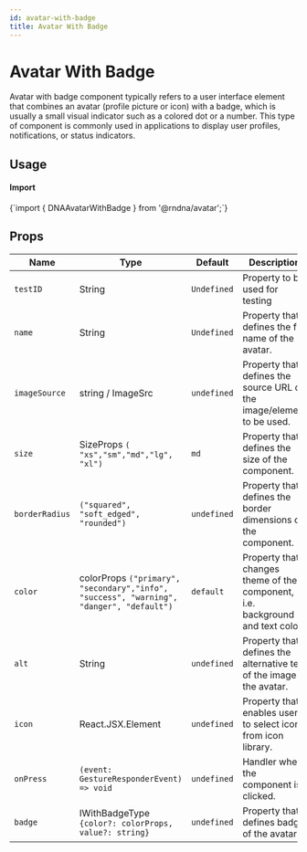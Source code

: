```yaml
---
id: avatar-with-badge
title: Avatar With Badge
---
```



# Avatar With Badge

Avatar with badge component typically refers to a user interface element that combines an avatar (profile picture or icon) with a badge, which is usually a small visual indicator such as a colored dot or a number. This type of component is commonly used in applications to display user profiles, notifications, or status indicators.

## Usage

<div class="row inline-flex-center items-center">
  <div class="col col--3">
    <h4>Import</h4>
  </div>
  <div class="col col--9">
    <CodeBlock>{`import { DNAAvatarWithBadge } from '@rndna/avatar';`}</CodeBlock>
  </div>
</div>

## Props

<div class='table-responsive'>

| Name                    | Type                                                       | Default                                           | Description                                                                             |
| ----------------------- | ---------------------------------------------------------- | ------------------------------------------------- | ----------------------------------------------------------------------------------------|
| `testID`                | String                                                     | `Undefined`                                       | Property to be used for testing                                                         |
| `name`                  | String                                                     | `Undefined`                                       | Property that defines the full name of the avatar.                                      |
| `imageSource`           | string / ImageSrc                                          | `undefined`                                       | Property that defines the source URL of the image/element to be used.                   |
| `size`                  | SizeProps `( "xs","sm","md","lg", "xl")`                   | `md`                                              | Property that defines the size of the component.                                        |
| `borderRadius`          | `("squared", "soft_edged", "rounded")`                     | `undefined`                                       | Property that defines the border dimensions of the component.                           |
| `color`                 | colorProps `("primary", "secondary","info", "success", "warning", "danger", "default")`       | `default`                 | Property that changes theme of the component, i.e. background and text color,           |
| `alt`                   | String                                                     | `undefined`                                       | Property that defines the alternative text of the image in the avatar.                  |
| `icon`                  | React.JSX.Element                                          | `undefined`                                       | Property that enables user to select icon from icon library.                            |
| `onPress`               | `(event: GestureResponderEvent) => void`                   | `undefined`                                       | Handler when the component is clicked.                                                  |
| `badge`                 | IWithBadgeType `{color?: colorProps, value?: string}`      | `undefined`                                       | Property that defines badge of the avatar                                              |
</div>


